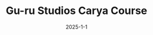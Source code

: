 ---
title: Gu-ru Studios Carya Course
type: Web Application
description: Gu-ru Studios Carya Course is a digital platform to facilitate buyers in purchasing courses, and sellers in selling courses. Through this platform, buyers can buy courses, and sellers can sell courses transparently and systematically, helping Gu-ru Studios continuously improve the quality of services and the academic environment.
date: 2025-1-1
role: Backend Developer & System Analyst
stack: ["Laravel", "InertiaJS", "React", "Typescript", "TailwindCSS", "MySQL", "Docker","Nginx"]
contributors: [
{ name: "Moch. Naufal Ardian Ramadhan", link: "https://www.linkedin.com/in/naufalardianr/" , "role": "UI/UX Designer"},
{ name: "Thoriq Fathurrozi", link: "https://www.linkedin.com/in/thoriq-fathurrozi-6360ab180/" , "role": "Frontend Developer"}
]
---